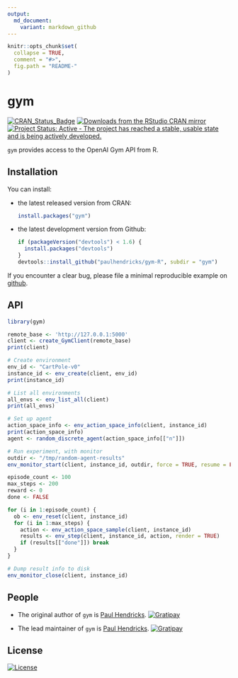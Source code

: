 ```yaml
---
output:
  md_document:
    variant: markdown_github
---
```


<!-- README.md is generated from README.Rmd. Please edit that file -->

```r
knitr::opts_chunk$set(
  collapse = TRUE,
  comment = "#>",
  fig.path = "README-"
)
```

# gym

[![CRAN_Status_Badge](http://www.r-pkg.org/badges/version/gym)](http://cran.r-project.org/package=gym)
[![Downloads from the RStudio CRAN mirror](http://cranlogs.r-pkg.org/badges/gym)](http://cran.rstudio.com/package=gym)
[![Project Status: Active - The project has reached a stable, usable state and is being actively developed.](http://www.repostatus.org/badges/0.1.0/active.svg)](http://www.repostatus.org/#active)

`gym` provides access to the OpenAI Gym API from R.

## Installation

You can install:

* the latest released version from CRAN: 

    ```R
    install.packages("gym")
    ````

* the latest development version from Github: 

    ```R
    if (packageVersion("devtools") < 1.6) {
      install.packages("devtools")
    }
    devtools::install_github("paulhendricks/gym-R", subdir = "gym")
    ```

If you encounter a clear bug, please file a minimal reproducible example on [github](https://github.com/paulhendricks/gym/issues).

## API

```R
library(gym)

remote_base <- 'http://127.0.0.1:5000'
client <- create_GymClient(remote_base)
print(client)

# Create environment
env_id <- "CartPole-v0"
instance_id <- env_create(client, env_id)
print(instance_id)

# List all environments
all_envs <- env_list_all(client)
print(all_envs)

# Set up agent
action_space_info <- env_action_space_info(client, instance_id)
print(action_space_info)
agent <- random_discrete_agent(action_space_info[["n"]])

# Run experiment, with monitor
outdir <- "/tmp/random-agent-results"
env_monitor_start(client, instance_id, outdir, force = TRUE, resume = FALSE)

episode_count <- 100
max_steps <- 200
reward <- 0
done <- FALSE

for (i in 1:episode_count) {
  ob <- env_reset(client, instance_id)
  for (i in 1:max_steps) {
    action <- env_action_space_sample(client, instance_id)
    results <- env_step(client, instance_id, action, render = TRUE)
    if (results[["done"]]) break
  }
}

# Dump result info to disk
env_monitor_close(client, instance_id)
```

## People

* The original author of `gym` is [Paul Hendricks](https://github.com/paulhendricks). [![Gratipay](https://img.shields.io/gratipay/JSFiddle.svg)](https://gratipay.com/~paulhendricks/)

* The lead maintainer of `gym` is [Paul Hendricks](https://github.com/paulhendricks).  [![Gratipay](https://img.shields.io/gratipay/JSFiddle.svg)](https://gratipay.com/~paulhendricks/)

## License

[![License](http://img.shields.io/:license-mit-blue.svg)](https://github.com/paulhendricks/gym/blob/master/LICENSE)

